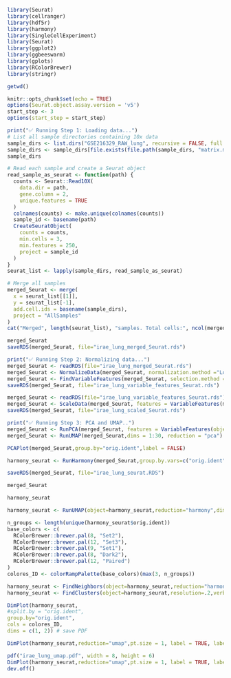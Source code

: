 ```r
library(Seurat)
library(cellranger)
library(hdf5r)
library(harmony)
library(SingleCellExperiment)
library(Seurat)
library(ggplot2)
library(ggbeeswarm)
library(gplots)
library(RColorBrewer)
library(stringr)
```
```r
getwd()
```
```r
knitr::opts_chunk$set(echo = TRUE)
options(Seurat.object.assay.version = 'v5')
start_step <- 3
options(start_step = start_step)

```
```r
print("✅ Running Step 1: Loading data...")
# List all sample directories containing 10x data
sample_dirs <- list.dirs("GSE216329_RAW_lung", recursive = FALSE, full.names = TRUE)
sample_dirs <- sample_dirs[file.exists(file.path(sample_dirs, "matrix.mtx.gz"))]
sample_dirs

# Read each sample and create a Seurat object
read_sample_as_seurat <- function(path) {
  counts <- Seurat::Read10X(
    data.dir = path,
    gene.column = 2,
    unique.features = TRUE
  )
  colnames(counts) <- make.unique(colnames(counts))
  sample_id <- basename(path)
  CreateSeuratObject(
    counts = counts,
    min.cells = 3,
    min.features = 250,
    project = sample_id
  )
}
seurat_list <- lapply(sample_dirs, read_sample_as_seurat)

# Merge all samples
merged_Seurat <- merge(
  x = seurat_list[[1]],
  y = seurat_list[-1],
  add.cell.ids = basename(sample_dirs),
  project = "AllSamples"
)
cat("Merged", length(seurat_list), "samples. Total cells:", ncol(merged_Seurat), "\n")

merged_Seurat
saveRDS(merged_Seurat, file="irae_lung_merged_Seurat.rds")

```
```r
print("✅ Running Step 2: Normalizing data...")
merged_Seurat <- readRDS(file="irae_lung_merged_Seurat.rds")
merged_Seurat <- NormalizeData(merged_Seurat, normalization.method ="LogNormalize", scale.factor = 10000)
merged_Seurat <- FindVariableFeatures(merged_Seurat, selection.method = "vst", nfeatures = 2000)
saveRDS(merged_Seurat, file="irae_lung_variable_features_Seurat.rds")

```
```r

merged_Seurat <- readRDS(file="irae_lung_variable_features_Seurat.rds")
merged_Seurat <- ScaleData(merged_Seurat, features = VariableFeatures(merged_Seurat), verbose=FALSE)
saveRDS(merged_Seurat, file="irae_lung_scaled_Seurat.rds")
```
```r
print("✅ Running Step 3: PCA and UMAP..")
merged_Seurat <- RunPCA(merged_Seurat, features = VariableFeatures(object = merged_Seurat), npcs = 30)
merged_Seurat <- RunUMAP(merged_Seurat,dims = 1:30, reduction = "pca")
```
```r
PCAPlot(merged_Seurat,group.by="orig.ident",label = FALSE)
```
```r
harmony_seurat <- RunHarmony(merged_Seurat,group.by.vars=c("orig.ident"))
```
```r
saveRDS(merged_Seurat, file="irae_lung_seurat.RDS")
```
```r
merged_Seurat
```
```r
harmony_seurat
```
```r
harmony_seurat <- RunUMAP(object=harmony_seurat,reduction="harmony",dims=1:30,verbose=FALSE)
```
```r
n_groups <- length(unique(harmony_seurat$orig.ident))
base_colors <- c(
  RColorBrewer::brewer.pal(8, "Set2"),
  RColorBrewer::brewer.pal(12, "Set3"),
  RColorBrewer::brewer.pal(9, "Set1"),
  RColorBrewer::brewer.pal(8, "Dark2"),
  RColorBrewer::brewer.pal(12, "Paired")
)
colores_ID <- colorRampPalette(base_colors)(max(3, n_groups))
```
```r
harmony_seurat <- FindNeighbors(object=harmony_seurat,reduction="harmony",dims=1:30,verbose=FALSE)
harmony_seurat <- FindClusters(object=harmony_seurat,resolution=.2,verbose=T)
```
```r
DimPlot(harmony_seurat,
#split.by = "orig.ident",
group.by="orig.ident",
cols = colores_ID,
dims = c(1, 2)) # save PDF
```
```r
DimPlot(harmony_seurat,reduction="umap",pt.size = 1, label = TRUE, label.size = 7)
``` 
```r
pdf("irae_lung_umap.pdf", width = 8, height = 6)
DimPlot(harmony_seurat,reduction="umap",pt.size = 1, label = TRUE, label.size = 7)
dev.off()
```